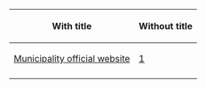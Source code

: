 {|
|-
! With title !! Without title
|-
| [http://www.cm-vilaverde.pt Municipality official website] || [http://www.cm-vilaverde.pt]
|-
|}
